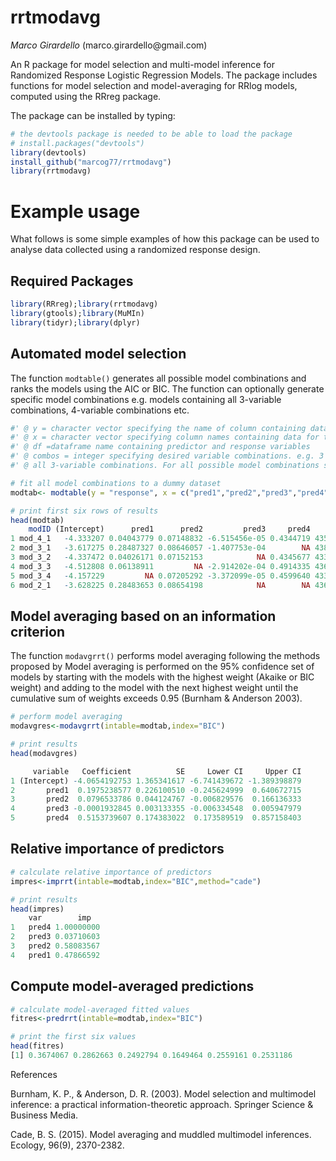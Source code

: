 # rrtmodavg
*Marco Girardello* (marco.girardello@gmail.com) 

An R package for model selection and multi-model inference for Randomized Response Logistic Regression 
Models. The package includes functions for model selection and model-averaging for RRlog models, computed using 
the RRreg package.

The package can be installed by typing:

```r
# the devtools package is needed to be able to load the package
# install.packages("devtools")
library(devtools)
install_github("marcog77/rrtmodavg")
library(rrtmodavg)
``` 

# Example usage
What follows is some simple examples of how this package can be used to analyse data collected using a randomized response design. 

## Required Packages

```r
library(RRreg);library(rrtmodavg)
library(gtools);library(MuMIn)
library(tidyr);library(dplyr)
```

## Automated model selection
The function `modtable()` generates all possible model combinations and ranks the models using the AIC or BIC.
The function can optionally generate specific model combinations e.g. models containing all 
3-variable combinations, 4-variable combinations etc. 

```r
#' @ y = character vector specifying the name of column containing data for the response variable (binary) 
#' @ x = character vector specifying column names containing data for the predictor variables
#' @ df =dataframe name containing predictor and response variables
#' @ combos = integer specifying desired variable combinations. e.g. 3 for models containing
#' @ all 3-variable combinations. For all possible model combinations specify "all".

# fit all model combinations to a dummy dataset
modtab<- modtable(y = "response", x = c("pred1","pred2","pred3","pred4"),df=dummy, combos ="all")

# print first six rows of results
head(modtab)
    modID (Intercept)      pred1      pred2         pred3     pred4      AIC      BIC  deltaBIC    weightBIC deltaAIC  weightAIC
1 mod_4_1   -4.333207 0.04043779 0.07148832 -6.515456e-05 0.4344719 435.9528 455.0234 14.537721 0.0004554068 3.956570 0.04097879
2 mod_3_1   -3.617275 0.28487327 0.08646057 -1.407753e-04        NA 438.4724 453.7289 13.243189 0.0008699683 6.476169 0.01162613
3 mod_3_2   -4.337472 0.04026171 0.07152153            NA 0.4345677 433.9532 449.2097  8.724007 0.0083335762 1.956987 0.11136869
4 mod_3_3   -4.512808 0.06138911         NA -2.914202e-04 0.4914335 436.7506 452.0071 11.521423 0.0020576913 4.754403 0.02749868
5 mod_3_4   -4.157229         NA 0.07205292 -3.372099e-05 0.4599640 433.9961 449.2526  8.766909 0.0081567161 1.999889 0.10900516
6 mod_2_1   -3.628225 0.28483653 0.08654198            NA        NA 436.4745 447.9169  7.431177 0.0159061784 4.478287 0.03156964

```
## Model averaging based on an information criterion
The function `modavgrrt()` performs model averaging following the methods proposed by
Model averaging is performed on the 95% confidence set of models by starting with the 
models with the highest weight (Akaike or BIC weight) and adding to the model with the
next highest weight until the cumulative sum of weights exceeds 0.95 (Burnham & Anderson 2003).

```r
# perform model averaging
modavgres<-modavgrrt(intable=modtab,index="BIC")

# print results
head(modavgres)

     variable   Coefficient          SE     Lower CI     Upper CI
1 (Intercept) -4.0654192753 1.365341617 -6.741439672 -1.389398879
2       pred1  0.1975238577 0.226100510 -0.245624999  0.640672715
3       pred2  0.0796533786 0.044124767 -0.006829576  0.166136333
4       pred3 -0.0001932845 0.003133355 -0.006334548  0.005947979
5       pred4  0.5153739607 0.174383022  0.173589519  0.857158403

```

## Relative importance of predictors


```r
# calculate relative importance of predictors
impres<-imprrt(intable=modtab,index="BIC",method="cade")

# print results
head(impres)
    var        imp
1   pred4 1.00000000
2   pred3 0.03710603
3   pred2 0.58083567
4   pred1 0.47866592

```


## Compute model-averaged predictions 
```r
# calculate model-averaged fitted values
fitres<-predrrt(intable=modtab,index="BIC")

# print the first six values
head(fitres)
[1] 0.3674067 0.2862663 0.2492794 0.1649464 0.2559161 0.2531186

```

References

Burnham, K. P., & Anderson, D. R. (2003). Model selection and multimodel inference: a practical information-theoretic approach. Springer Science & Business Media.

Cade, B. S. (2015). Model averaging and muddled multimodel inferences. Ecology, 96(9), 2370-2382.

